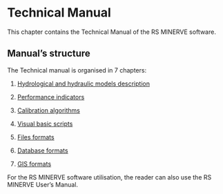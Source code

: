 # Technical Manual {#sec-tech_manual}

This chapter contains the Technical Manual of the RS MINERVE software.

## Manual's structure {.unnumbered}

The Technical manual is organised in 7 chapters:

1.  [Hydrological and hydraulic models description](#sec-tech_hydrological_models)

2.  [Performance indicators](#sec-tech_performance_indicators)

3.  [Calibration algorithms](#sec-tech_calibration_algorithms)

4.  [Visual basic scripts](#sec-tech_scripts)

5.  [Files formats](#sec-tech_file_formats)

6.  [Database formats](#sec-tech_database_formats)

7.  [GIS formats](#sec-tech_gis_formats)

For the RS MINERVE software utilisation, the reader can also use the RS MINERVE User's Manual.
